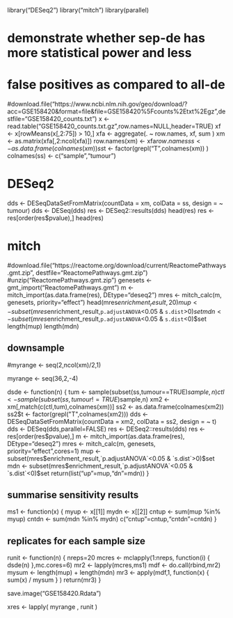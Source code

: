 library("DESeq2")
library("mitch")
library(parallel)

# demonstrate whether sep-de has more statistical power and less
# false positives as compared to all-de

#download.file("https://www.ncbi.nlm.nih.gov/geo/download/?acc=GSE158420&format=file&file=GSE158420%5Fcounts%2Etxt%2Egz",destfile="GSE158420_counts.txt")
x <- read.table("GSE158420_counts.txt.gz",row.names=NULL,header=TRUE)
xf <- x[rowMeans(x[,2:75]) > 10,]
xfa <- aggregate(. ~ row.names, xf, sum )
xm <- as.matrix(xfa[,2:ncol(xfa)])
row.names(xm) <- xfa$row.names
ss <- as.data.frame(colnames(xm))
ss$t <- factor(grepl("T",colnames(xm)) )
colnames(ss) <- c("sample","tumour")

# DESeq2
dds <- DESeqDataSetFromMatrix(countData = xm, colData = ss, design = ~ tumour)
dds <- DESeq(dds)
res <- DESeq2::results(dds)
head(res)
res <- res[order(res$pvalue),]
head(res)

# mitch

#download.file("https://reactome.org/download/current/ReactomePathways.gmt.zip", destfile="ReactomePathways.gmt.zip")
#unzip("ReactomePathways.gmt.zip")
genesets <- gmt_import("ReactomePathways.gmt")
m <- mitch_import(as.data.frame(res), DEtype="deseq2")
mres <- mitch_calc(m, genesets, priority="effect")
head(mres$enrichment_result,20)
mup <- subset(mres$enrichment_result,`p.adjustANOVA`<0.05 & `s.dist`>0)$set
mdn <- subset(mres$enrichment_result,`p.adjustANOVA`<0.05 & `s.dist`<0)$set
length(mup)
length(mdn)



## downsample

#myrange <- seq(2,ncol(xm)/2,1)

myrange <- seq(36,2,-4)

dsde <- function(n) {
tum <- sample(subset(ss,tumour==TRUE)$sample,n)
ctl <- sample(subset(ss,tumour!=TRUE)$sample,n)
xm2 <- xm[,match(c(ctl,tum),colnames(xm))]
ss2 <- as.data.frame(colnames(xm2))
ss2$t <- factor(grepl("T",colnames(xm2)))
dds <- DESeqDataSetFromMatrix(countData = xm2, colData = ss2, design = ~ t)
dds <- DESeq(dds,parallel=FALSE)
res <- DESeq2::results(dds)
res <- res[order(res$pvalue),]
m <- mitch_import(as.data.frame(res), DEtype="deseq2")
mres <- mitch_calc(m, genesets, priority="effect",cores=1)
mup <- subset(mres$enrichment_result,`p.adjustANOVA`<0.05 & `s.dist`>0)$set
mdn <- subset(mres$enrichment_result,`p.adjustANOVA`<0.05 & `s.dist`<0)$set
return(list("up"=mup,"dn"=mdn))
}


## summarise sensitivity results

ms1 <- function(x) {
  myup <- x[[1]]
  mydn <- x[[2]]
  cntup <- sum(mup %in% myup)
  cntdn <- sum(mdn %in% mydn)
  c("cntup"=cntup,"cntdn"=cntdn)
}


## replicates for each sample size
runit <- function(n) {
nreps=20
mcres <- mclapply(1:nreps, function(i) { dsde(n) },mc.cores=6)
mr2 <- lapply(mcres,ms1)
mdf <- do.call(rbind,mr2)
mysum <- length(mup) + length(mdn)
mr3 <- apply(mdf,1, function(x) { sum(x) /  mysum }  )
return(mr3)
}

save.image("GSE158420.Rdata")

xres <- lapply( myrange , runit ) 

